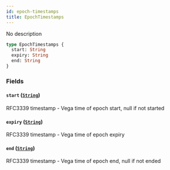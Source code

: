 ```yaml
---
id: epoch-timestamps
title: EpochTimestamps
---
```



No description


```graphql
type EpochTimestamps {
  start: String
  expiry: String
  end: String
}
```


### Fields

#### `start` ([`String`](/docs/graphql/scalars/string))

RFC3339 timestamp - Vega time of epoch start, null if not started


#### `expiry` ([`String`](/docs/graphql/scalars/string))

RFC3339 timestamp - Vega time of epoch expiry


#### `end` ([`String`](/docs/graphql/scalars/string))

RFC3339 timestamp - Vega time of epoch end, null if not ended




